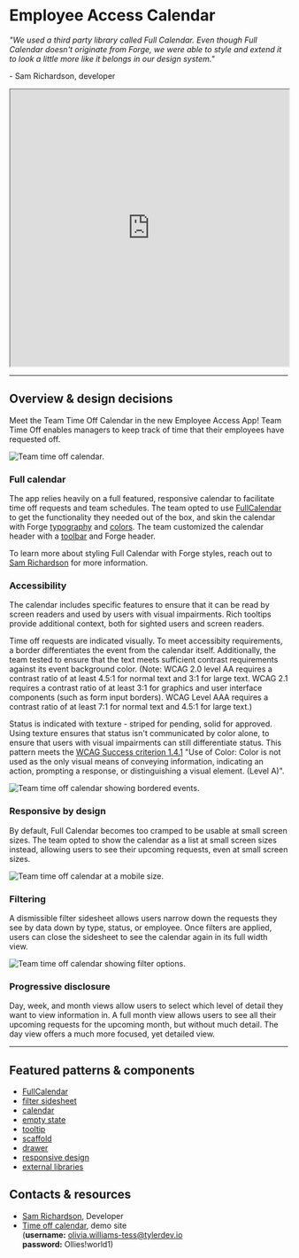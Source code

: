 # Employee Access Calendar

_"We used a third party library called Full Calendar. Even though Full Calendar doesn't originate from Forge, we were able to style and extend it to look a little more like it belongs in our design system."_

\- Sam Richardson, developer

<iframe width="100%" height="500" src="https://web.microsoftstream.com/embed/video/a2f40289-db72-4ae4-902e-adae97e9f056?autoplay=false&showinfo=true" allowFullScreen style={{border: 'none'}}></iframe>

---

## Overview & design decisions 

Meet the Team Time Off Calendar in the new Employee Access App! Team Time Off enables managers to keep track of time that their employees have requested off. 

<ImageBlock maxWidth="700px">

![Team time off calendar.](./images/calendar-overview.png)

</ImageBlock>

### Full calendar

The app relies heavily on a full featured, responsive calendar to facilitate time off requests and team schedules. The team opted to use
<a href="https://fullcalendar.io/" target="_blank" rel="noopener noreferrer">FullCalendar</a> to get the functionality they needed out of the box, and skin the calendar
with Forge [typography](/styles/typography) and [colors](/styles/color). The team customized the calendar header with a
[toolbar](/components/page/toolbar/) and Forge header. 

To learn more about styling Full Calendar with Forge styles, reach out to <a href="mailto:sam.richardson@tylertech.com">Sam Richardson</a> for more information. 

### Accessibility 

The calendar includes specific features to ensure that it can be read by screen readers and used by users with visual impairments. Rich tooltips provide additional
context, both for sighted users and screen readers. 

Time off requests are indicated visually. To meet accessibity requirements, a border differentiates the event from the calendar itself. Additionally, the team tested
to ensure that the text meets sufficient contrast requirements against its event background color. (Note: WCAG 2.0 level AA requires a contrast ratio of at least 4.5:1
for normal text and 3:1 for large text. WCAG 2.1 requires a contrast ratio of at least 3:1 for graphics and user interface components (such as form input borders). WCAG
Level AAA requires a contrast ratio of at least 7:1 for normal text and 4.5:1 for large text.)

Status is indicated with texture - striped for pending, solid for approved. Using texture ensures that status isn't communicated by color alone, to ensure that users
with visual impairments can still differentiate status. This pattern meets the
<a href="https://www.w3.org/TR/UNDERSTANDING-WCAG20/visual-audio-contrast-without-color.html" target="_blank" rel="noopener noreferrer">WCAG Success criterion 1.4.1</a>
"Use of Color: Color is not used as the only visual means of conveying information, indicating an action, prompting a response, or distinguishing a visual element. (Level A)". 

<ImageBlock maxWidth="700px">

![Team time off calendar showing bordered events.](./images/calendar-a11y.png)

</ImageBlock>

### Responsive by design 

By default, Full Calendar becomes too cramped to be usable at small screen sizes. The team opted to show the calendar as a list at small screen sizes instead, allowing
users to see their upcoming requests, even at small screen sizes. 

<ImageBlock maxWidth="350px">

![Team time off calendar at a mobile size.](./images/calendar-responsive.png)

</ImageBlock>

### Filtering 

A dismissible filter sidesheet allows users narrow down the requests they see by data down by type, status, or employee. Once filters are applied, users can close the
sidesheet to see the calendar again in its full width view. 

<ImageBlock maxWidth="700px">

![Team time off calendar showing filter options.](images/calendar-filter.png)

</ImageBlock>

### Progressive disclosure

Day, week, and month views allow users to select which level of detail they want to view information in. A full month view allows users to see all their upcoming
requests for the upcoming month, but without much detail. The day view offers a much more focused, yet detailed view. 

---

<Columns columns="two" type="equal">

<div>

## Featured patterns & components

- <a href="https://fullcalendar.io/" target="_blank" rel="noopener noreferrer">FullCalendar</a>
- [filter sidesheet](/components/page/filter-sidesheet)
- [calendar](/patterns/calendar)
- [empty state](/components/page/page-state)
- [tooltip](/components/notifications-and-messages/tooltip)
- [scaffold](/components/layouts/scaffold)
- [drawer](/components/navigation/drawer)
- [responsive design](/patterns/other/adaptive-design/#2-desktops--monitors)
- [external libraries](/assets/external-libraries)

</div>

<div>

## Contacts & resources

- <a href="mailto:sam.richardson@tylertech.com">Sam Richardson</a>, Developer
- <a href="https://tespdemo.tcpci.com/tesp/employee-selfservice/team-time-off/calendar">Time off calendar</a>, demo site <br /> (<b>username:</b> olivia.williams-tess@tylerdev.io <br /><b>password:</b> Ollies!world1)
 
</div>

</Columns>
